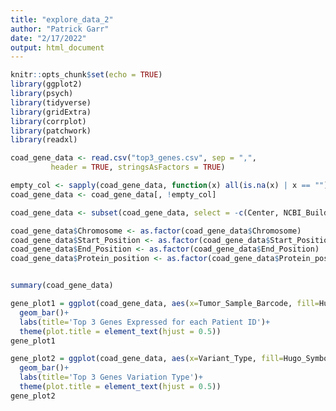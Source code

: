 ---
title: "explore_data_2"
author: "Patrick Garr"
date: "2/17/2022"
output: html_document
---

```{r setup, include=FALSE}
knitr::opts_chunk$set(echo = TRUE)
library(ggplot2)
library(psych)
library(tidyverse)
library(gridExtra)
library(corrplot)
library(patchwork)
library(readxl)
```

```{r}
coad_gene_data <- read.csv("top3_genes.csv", sep = ",",
         header = TRUE, stringsAsFactors = TRUE)

empty_col <- sapply(coad_gene_data, function(x) all(is.na(x) | x == ""))
coad_gene_data <- coad_gene_data[, !empty_col]

coad_gene_data <- subset(coad_gene_data, select = -c(Center, NCBI_Build, Strand, Hotspot))

coad_gene_data$Chromosome <- as.factor(coad_gene_data$Chromosome)
coad_gene_data$Start_Position <- as.factor(coad_gene_data$Start_Position)
coad_gene_data$End_Position <- as.factor(coad_gene_data$End_Position)
coad_gene_data$Protein_position <- as.factor(coad_gene_data$Protein_position)


summary(coad_gene_data)

```


```{r}
gene_plot1 = ggplot(coad_gene_data, aes(x=Tumor_Sample_Barcode, fill=Hugo_Symbol))+
  geom_bar()+
  labs(title='Top 3 Genes Expressed for each Patient ID')+
  theme(plot.title = element_text(hjust = 0.5))
gene_plot1

gene_plot2 = ggplot(coad_gene_data, aes(x=Variant_Type, fill=Hugo_Symbol))+
  geom_bar()+
  labs(title='Top 3 Genes Variation Type')+
  theme(plot.title = element_text(hjust = 0.5))
gene_plot2
```
